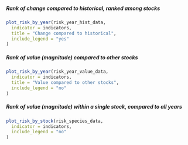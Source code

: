 ##### Rank of change compared to historical, ranked among stocks {-}
```r
plot_risk_by_year(risk_year_hist_data,
  indicator = indicators,
  title = "Change compared to historical",
  include_legend = "yes"
)
```

##### Rank of value (magnitude) compared to other stocks {-}
```r
plot_risk_by_year(risk_year_value_data,
  indicator = indicators,
  title = "Value compared to other stocks",
  include_legend = "no"
)
```

##### Rank of value (magnitude) within a single stock, compared to all years {-}
```r
plot_risk_by_stock(risk_species_data,
  indicator = indicators,
  include_legend = "no"
)
```
